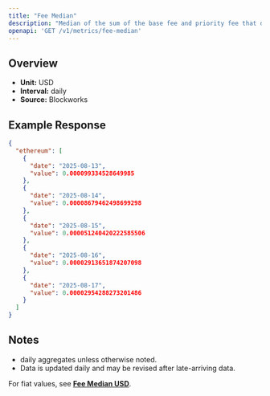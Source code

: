 ```yaml
---
title: "Fee Median"
description: "Median of the sum of the base fee and priority fee that day in native chain token"
openapi: 'GET /v1/metrics/fee-median'
---
```


## Overview

- **Unit:** USD
- **Interval:** daily
- **Source:** Blockworks

## Example Response

```json
{
  "ethereum": [
    {
      "date": "2025-08-13",
      "value": 0.000099334528649985
    },
    {
      "date": "2025-08-14",
      "value": 0.00008679462498699298
    },
    {
      "date": "2025-08-15",
      "value": 0.000051240420222585506
    },
    {
      "date": "2025-08-16",
      "value": 0.00002913651874207098
    },
    {
      "date": "2025-08-17",
      "value": 0.00002954288273201486
    }
  ]
}
```

## Notes
- daily aggregates unless otherwise noted.
- Data is updated daily and may be revised after late-arriving data.


<Note>For fiat values, see **[Fee Median USD](./fee-median-usd)**.</Note>